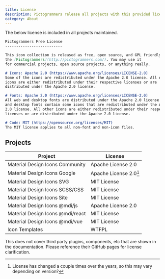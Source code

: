 ```yaml
---
title: License
description: Pictogrammers release all projects with this provided license.
category: About
---
```


The below license is included in all projects maintained.

```markdown
Pictogrammers Free License
--------------------------

This icon collection is released as free, open source, and GPL friendly by
the [Pictogrammers](http://pictogrammers.com/). You may use it
for commercial projects, open source projects, or anything really.

# Icons: Apache 2.0 (https://www.apache.org/licenses/LICENSE-2.0)
Some of the icons are redistributed under the Apache 2.0 license. All other
icons are either redistributed under their respective licenses or are
distributed under the Apache 2.0 license.

# Fonts: Apache 2.0 (https://www.apache.org/licenses/LICENSE-2.0)
All web and desktop fonts are distributed under the Apache 2.0 license. Web
and desktop fonts contain some icons that are redistributed under the Apache
2.0 license. All other icons are either redistributed under their respective
licenses or are distributed under the Apache 2.0 license.

# Code: MIT (https://opensource.org/licenses/MIT)
The MIT license applies to all non-font and non-icon files.
```

## Projects

| Project                                 | License                   |
|-----------------------------------------|---------------------------|
| Material Design Icons Community         | Apache License 2.0        |
| Material Design Icons Google            | Apache License 2.0[^1]    |
| Material Design Icons SVG               | MIT License               |
| Material Design Icons SCSS/CSS          | MIT License               |
| Material Design Icons Site              | MIT License               |
| Material Design Icons @mdi/js           | Apache License 2.0        |
| Material Design Icons @mdi/react        | MIT License               |
| Material Design Icons @mdi/vue          | MIT License               |
| Icon Templates                          | WTFPL                     |

<Note type='info'>
  This does not cover third party plugins, components, etc that are shown in the documentation. Please reference their GitHub pages for license clarification.
</Note>

[^1]: License has changed a couple times over the years, so this may vary depending on version?
